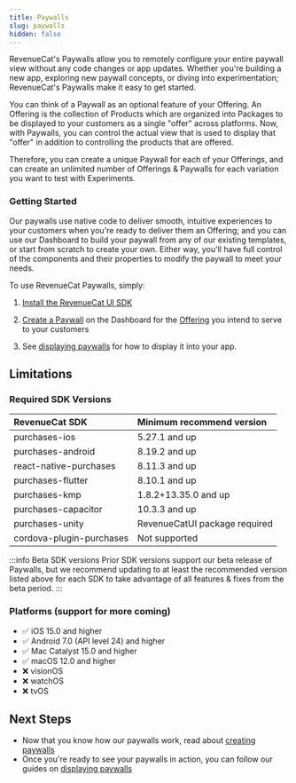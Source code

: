 ```yaml
---
title: Paywalls
slug: paywalls
hidden: false
---
```


RevenueCat's Paywalls allow you to remotely configure your entire paywall view without any code changes or app updates. Whether you're building a new app, exploring new paywall concepts, or diving into experimentation; RevenueCat's Paywalls make it easy to get started.


<YouTubeEmbed videoId="mPzCTxIlMXE" title="RevenueCat Paywalls" />

You can think of a Paywall as an optional feature of your Offering. An Offering is the collection of Products which are organized into Packages to be displayed to your customers as a single "offer" across platforms. Now, with Paywalls, you can control the actual view that is used to display that "offer" in addition to controlling the products that are offered.

Therefore, you can create a unique Paywall for each of your Offerings, and can create an unlimited number of Offerings & Paywalls for each variation you want to test with Experiments.

### Getting Started

Our paywalls use native code to deliver smooth, intuitive experiences to your customers when you're ready to deliver them an Offering; and you can use our Dashboard to build your paywall from any of our existing templates, or start from scratch to create your own. Either way, you'll have full control of the components and their properties to modify the paywall to meet your needs.

To use RevenueCat Paywalls, simply:

1. [Install the RevenueCat UI SDK](/tools/paywalls/installation)

2. [Create a Paywall](/tools/paywalls/creating-paywalls) on the Dashboard for the [Offering](/getting-started/entitlements) you intend to serve to your customers

3. See [displaying paywalls](/tools/paywalls/displaying-paywalls) for how to display it into your app.

## Limitations

### Required SDK Versions 

| RevenueCat SDK           | Minimum recommend version | 
| :----------------------- | :--------------------------------------------- |
| purchases-ios             | 5.27.1 and up                 |
| purchases-android         | 8.19.2 and up                  |
| react-native-purchases | 8.11.3 and up                 | 
| purchases-flutter         | 8.10.1 and up                 |
| purchases-kmp             | 1.8.2+13.35.0 and up                  |
| purchases-capacitor       | 10.3.3 and up                        |
| purchases-unity           | RevenueCatUI package required         |
| cordova-plugin-purchases  | Not supported                         |

:::info Beta SDK versions
Prior SDK versions support our beta release of Paywalls, but we recommend updating to at least the recommended version listed above for each SDK to take advantage of all features & fixes from the beta period.
:::

### Platforms (support for more coming)

- ✅ iOS 15.0 and higher
- ✅ Android 7.0 (API level 24) and higher
- ✅ Mac Catalyst 15.0 and higher
- ✅ macOS 12.0 and higher
- ❌ visionOS
- ❌ watchOS
- ❌ tvOS

## Next Steps

- Now that you know how our paywalls work, read about [creating paywalls](/tools/paywalls/creating-paywalls)
- Once you're ready to see your paywalls in action, you can follow our guides on [displaying paywalls](/tools/paywalls/displaying-paywalls)

